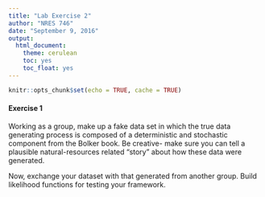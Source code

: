 ```yaml
---
title: "Lab Exercise 2"
author: "NRES 746"
date: "September 9, 2016"
output: 
  html_document: 
    theme: cerulean
    toc: yes
    toc_float: yes
---
```


```r
knitr::opts_chunk$set(echo = TRUE, cache = TRUE)
```

#### Exercise 1

Working as a group, make up a fake data set in which the true data generating process is composed of a deterministic and stochastic component from the Bolker book. Be creative- make sure you can tell a plausible natural-resources related "story" about how these data were generated. 

Now, exchange your dataset with that generated from another group. Build likelihood functions for testing your framework.  


















